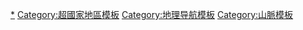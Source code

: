 {{Navbox
|name       = 伊朗高原山脈
|state      =
|title      = [[伊朗高原]]山脈及其政治地理
|image      =
|bodyclass = hlist
|above      =

|group1     = [[厄尔布尔士山脉]]
|list1      =
* [[伊朗]]
* [[土库曼斯坦]]
* [[阿塞拜疆]]

|group2     = [[高加索山脉]]
|list2      =
* [[俄羅斯]]
** [[达吉斯坦共和国|达吉斯坦]]
** [[奧塞梯|-{zh-cn:奥塞梯; zh-hk:奧塞梯; zh-tw:奧塞提亞;}-]]
** [[车臣共和国|車臣]]
* [[格鲁吉亚|-{zh-cn:格鲁吉亚; zh-hk:格魯吉亞; zh-tw:喬治亞;}-]]
* [[阿塞拜疆]]
* [[亞美尼亞]]

|group3     = [[興都庫什山脈]]
|list3      =
* [[阿富汗]]
* [[巴基斯坦]]

|group4     = [[蘇萊曼山脈]]
|list4      =
* [[巴基斯坦]]
* [[阿富汗]]

|group5     = [[托羅斯山脈]]
|list5      =
* [[土耳其]]
* [[敘利亞]]

|group6     = [[札格羅斯山脈]]
|list6      =
* [[土耳其]]
* [[伊拉克]]
* [[伊朗]]
* [[亞美尼亞]]
 
|below =
}}<noinclude>

[[Category:伊朗高原山脉|*]]
[[Category:超國家地區模板]]
[[Category:地理导航模板]]
[[Category:山脈模板]]
</noinclude>